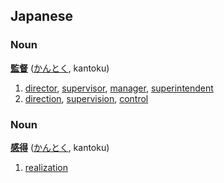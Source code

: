==Japanese==
===Noun===
'''[[監督]]''' ([[かんとく]], kantoku)

# [[director]], [[supervisor]], [[manager]], [[superintendent]]
# [[direction]], [[supervision]], [[control]]

===Noun===
'''[[感得]]''' ([[かんとく]], kantoku)

# [[realization]]
